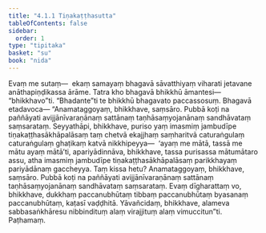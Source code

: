 ```yaml
---
title: "4.1.1 Tiṇakaṭṭhasutta"
tableOfContents: false
sidebar:
  order: 1
type: "tipitaka"
basket: "su"
book: "nida"
---
```



<DynamicBreadcrumb />

<Division number="124" book="nida">

<Paragraph number="827" book="nida">
Evaṃ me sutaṃ—  ekaṃ samayaṃ bhagavā sāvatthiyaṃ viharati jetavane anāthapiṇḍikassa ārāme. Tatra kho bhagavā bhikkhū āmantesi—  “bhikkhavo”ti. “Bhadante”ti te bhikkhū bhagavato paccassosuṃ. Bhagavā etadavoca—
</Paragraph>

<Paragraph number="828" book="nida">
“Anamataggoyaṃ, bhikkhave, saṃsāro. Pubbā koṭi na paññāyati avijjānīvaraṇānaṃ sattānaṃ taṇhāsaṃyojanānaṃ sandhāvataṃ saṃsarataṃ. Seyyathāpi, bhikkhave, puriso yaṃ imasmiṃ jambudīpe tiṇakaṭṭhasākhāpalāsaṃ taṃ chetvā ekajjhaṃ saṃharitvā caturaṅgulaṃ caturaṅgulaṃ ghaṭikaṃ katvā nikkhipeyya—  ‘ayaṃ me mātā, tassā me mātu ayaṃ mātā’ti, apariyādinnāva, bhikkhave, tassa purisassa mātumātaro assu, atha imasmiṃ jambudīpe tiṇakaṭṭhasākhāpalāsaṃ parikkhayaṃ pariyādānaṃ gaccheyya. Taṃ kissa hetu? Anamataggoyaṃ, bhikkhave, saṃsāro. Pubbā koṭi na paññāyati avijjānīvaraṇānaṃ sattānaṃ taṇhāsaṃyojanānaṃ sandhāvataṃ saṃsarataṃ. Evaṃ dīgharattaṃ vo, bhikkhave, dukkhaṃ paccanubhūtaṃ tibbaṃ paccanubhūtaṃ byasanaṃ paccanubhūtaṃ, kaṭasī vaḍḍhitā. Yāvañcidaṃ, bhikkhave, alameva sabbasaṅkhāresu nibbindituṃ alaṃ virajjituṃ alaṃ vimuccitun”ti.

</Paragraph>
</Division>

<Paragraph number="829" type="center" book="nida">
Paṭhamaṃ.
</Paragraph>